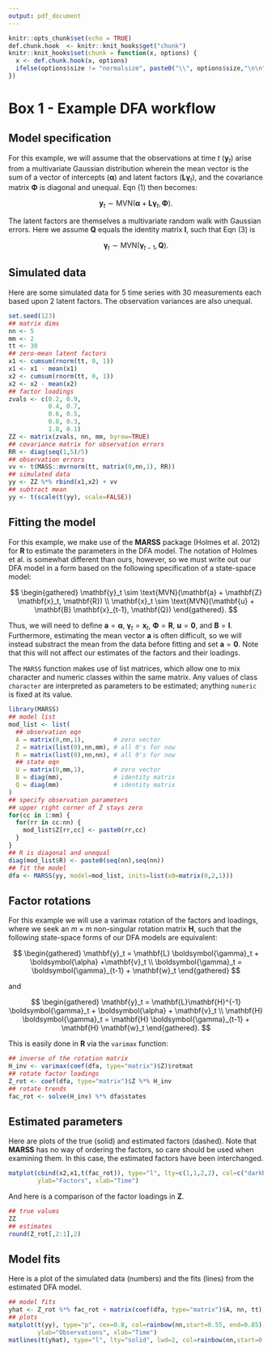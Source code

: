 ```yaml
---
output: pdf_document
---
```


```r
knitr::opts_chunk$set(echo = TRUE)
def.chunk.hook  <- knitr::knit_hooks$get("chunk")
knitr::knit_hooks$set(chunk = function(x, options) {
  x <- def.chunk.hook(x, options)
  ifelse(options$size != "normalsize", paste0("\\", options$size,"\n\n", x, "\n\n \\normalsize"), x)
})
```

# Box 1 - Example DFA workflow

## Model specification

For this example, we will assume that the observations at time $t$ ($\mathbf{y}_t$) arise from a multivariate Gaussian distribution wherein the mean vector is the sum of a vector of intercepts ($\boldsymbol{\alpha}$) and latent factors ($\mathbf{L} \boldsymbol{\gamma}_t$), and the covariance matrix $\boldsymbol{\Phi}$ is diagonal and unequal. Eqn (1) then becomes:

$$
\mathbf{y}_t \sim \text{MVN}(\boldsymbol{\alpha} + \mathbf{L} \boldsymbol{\gamma}_t, \boldsymbol{\Phi}).
$$


The latent factors are themselves a multivariate random walk with Gaussian errors. Here we assume $\mathbf{Q}$ equals the identity matrix $\mathbf{I}$, such that Eqn (3) is

$$
\boldsymbol{\gamma}_t \sim \text{MVN}(\boldsymbol{\gamma}_{t-1},\mathbf{Q}).
$$

## Simulated data

Here are some simulated data for 5 time series with 30 measurements each based upon 2 latent factors. The observation variances are also unequal.

\vspace{0.15in}

```r
set.seed(123)
## matrix dims
nn <- 5
mm <- 2
tt <- 30
## zero-mean latent factors
x1 <- cumsum(rnorm(tt, 0, 1))
x1 <- x1 - mean(x1)
x2 <- cumsum(rnorm(tt, 0, 1))
x2 <- x2 - mean(x2)
## factor loadings
zvals <- c(0.2, 0.9,
           0.4, 0.7,
           0.6, 0.5,
           0.8, 0.3,
           1.0, 0.1)
ZZ <- matrix(zvals, nn, mm, byrow=TRUE)
## covariance matrix for observation errors
RR <- diag(seq(1,5)/5)
## observation errors
vv <- t(MASS::mvrnorm(tt, matrix(0,nn,1), RR))
## simulated data
yy <- ZZ %*% rbind(x1,x2) + vv
## subtract mean
yy <- t(scale(t(yy), scale=FALSE))
```


## Fitting the model

For this example, we make use of the **MARSS** package (Holmes et al. 2012) for **R** to estimate the parameters in the DFA model. The notation of Holmes et al. is somewhat different than ours, however, so we must write out our DFA model in a form based on the following specification of a state-space model:

$$
\begin{gathered}
\mathbf{y}_t \sim \text{MVN}(\mathbf{a} + \mathbf{Z} \mathbf{x}_t, \mathbf{R}) \\
\mathbf{x}_t \sim \text{MVN}(\mathbf{u} + \mathbf{B} \mathbf{x}_{t-1}, \mathbf{Q})
 \end{gathered}.   
$$

Thus, we will need to define $\mathbf{a} = \boldsymbol{\alpha}$, $\boldsymbol{\gamma}_t = \mathbf{x}_t$, $\boldsymbol{\Phi} = \mathbf{R}$, $\mathbf{u} = \mathbf{0}$, and $\mathbf{B} = \mathbf{I}$. Furthermore, estimating the mean vector $\mathbf{a}$ is often difficult, so we will instead substract the mean from the data before fitting and set $\mathbf{a} = \mathbf{0}$. Note that this will not affect our estimates of the factors and their loadings.

The `MARSS` function makes use of list matrices, which allow one to mix character and numeric classes within the same matrix. Any values of class `character` are interpreted as parameters to be estimated; anything `numeric` is fixed at its value.

\vspace{0.15in}

```r
library(MARSS)
## model list
mod_list <- list(
  ## observation eqn
  A = matrix(0,nn,1),        # zero vector
  Z = matrix(list(0),nn,mm), # all 0's for now
  R = matrix(list(0),nn,nn), # all 0's for now
  ## state eqn
  U = matrix(0,mm,1),        # zero vector
  B = diag(mm),              # identity matrix
  Q = diag(mm)               # identity matrix
)
## specify observation parameters
## upper right corner of Z stays zero
for(cc in 1:mm) {
  for(rr in cc:nn) {
    mod_list$Z[rr,cc] <- paste0(rr,cc)
  }
}
## R is diagonal and unequal
diag(mod_list$R) <- paste0(seq(nn),seq(nn))
## fit the model
dfa <- MARSS(yy, model=mod_list, inits=list(x0=matrix(0,2,1)))
```

## Factor rotations

For this example we will use a varimax rotation of the factors and loadings, where we seek an $m \times m$ non-singular rotation matrix $\mathbf{H}$, such that the following state-space forms of our DFA models are equivalent:

$$
\begin{gathered}
 \mathbf{y}_t = \mathbf{L} \boldsymbol{\gamma}_t + \boldsymbol{\alpha} +\mathbf{v}_t \\
 \boldsymbol{\gamma}_t = \boldsymbol{\gamma}_{t-1} + \mathbf{w}_t
\end{gathered}   
$$

and

$$
\begin{gathered}
 \mathbf{y}_t = \mathbf{L}\mathbf{H}^{-1} \boldsymbol{\gamma}_t + \boldsymbol{\alpha} + \mathbf{v}_t \\
 \mathbf{H} \boldsymbol{\gamma}_t = \mathbf{H} \boldsymbol{\gamma}_{t-1} + \mathbf{H} \mathbf{w}_t
\end{gathered}.
$$

This is easily done in **R** via the `varimax` function:

\vspace{0.15in}

```r
## inverse of the rotation matrix
H_inv <- varimax(coef(dfa, type="matrix")$Z)$rotmat
## rotate factor loadings
Z_rot <- coef(dfa, type="matrix")$Z %*% H_inv
## rotate trends
fac_rot <- solve(H_inv) %*% dfa$states
```

## Estimated parameters

Here are plots of the true (solid) and estimated factors (dashed). Note that **MARSS** has no way of ordering the factors, so care should be used when examining them. In this case, the estimated factors have been interchanged.

\vspace{0.15in}

```r
matplot(cbind(x2,x1,t(fac_rot)), type="l", lty=c(1,1,2,2), col=c("darkblue", "darkred"), lwd=2,
        ylab="Factors", xlab="Time")
```

And here is a comparison of the factor loadings in $\mathbf{Z}$.

\vspace{0.15in}

```r
## true values
ZZ
## estimates
round(Z_rot[,2:1],2)
```

## Model fits

Here is a plot of the simulated data (numbers) and the fits (lines) from the estimated DFA model.

\vspace{0.15in}

```r
## model fits
yhat <- Z_rot %*% fac_rot + matrix(coef(dfa, type="matrix")$A, nn, tt)
## plots
matplot(t(yy), type="p", cex=0.8, col=rainbow(nn,start=0.55, end=0.85),
        ylab="Observations", xlab="Time")
matlines(t(yhat), type="l", lty="solid", lwd=2, col=rainbow(nn,start=0.55, end=0.85))
```


